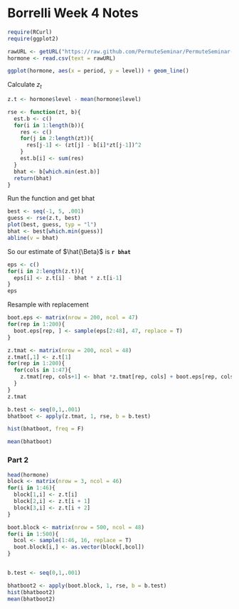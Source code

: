 Borrelli Week 4 Notes
========================================================

```r
require(RCurl)
require(ggplot2)
```

```r
rawURL <- getURL("https://raw.github.com/PermuteSeminar/PermuteSeminar-2014/master/Week-4/hormone_data.csv")
hormone <- read.csv(text = rawURL)
```

```r
ggplot(hormone, aes(x = period, y = level)) + geom_line() 
```


Calculate $z_t$
```r
z.t <- hormone$level - mean(hormone$level)
```

```r
rse <- function(zt, b){
  est.b <- c()
  for(i in 1:length(b)){
    res <- c()
    for(j in 2:length(zt)){
      res[j-1] <- (zt[j] - b[i]*zt[j-1])^2
    }
    est.b[i] <- sum(res)
  }
  bhat <- b[which.min(est.b)]
  return(bhat)
}
```

Run the function and get bhat
```r
best <- seq(-1, 5, .001)
guess <- rse(z.t, best)
plot(best, guess, typ = "l")
bhat <- best[which.min(guess)]
abline(v = bhat)
```

So our estimate of $\hat{\Beta}$ is **`r bhat`**



```r
eps <- c()
for(i in 2:length(z.t)){
  eps[i] <- z.t[i] - bhat * z.t[i-1]
}
eps
```

Resample with replacement

```r
boot.eps <- matrix(nrow = 200, ncol = 47)
for(rep in 1:200){
  boot.eps[rep, ] <- sample(eps[2:48], 47, replace = T)
}
```

```r
z.tmat <- matrix(nrow = 200, ncol = 48)
z.tmat[,1] <- z.t[1]
for(rep in 1:200){
  for(cols in 1:47){
    z.tmat[rep, cols+1] <- bhat *z.tmat[rep, cols] + boot.eps[rep, cols]
  }
}
z.tmat
```

```r
b.test <- seq(0,1,.001)
bhatboot <- apply(z.tmat, 1, rse, b = b.test)

hist(bhatboot, freq = F)

mean(bhatboot)
```

### Part 2


```r
head(hormone)
block <- matrix(nrow = 3, ncol = 46)
for(i in 1:46){
  block[1,i] <- z.t[i]
  block[2,i] <- z.t[i + 1]
  block[3,i] <- z.t[i + 2]               
}

boot.block <- matrix(nrow = 500, ncol = 48)
for(i in 1:500){
  bcol <- sample(1:46, 16, replace = T)
  boot.block[i,] <- as.vector(block[,bcol])
}


b.test <- seq(0,1,.001)

bhatboot2 <- apply(boot.block, 1, rse, b = b.test)
hist(bhatboot2)
mean(bhatboot2)
```

